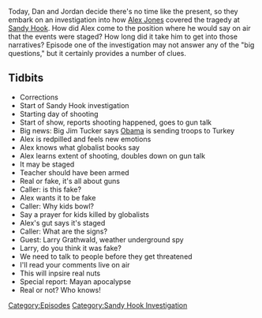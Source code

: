 {{DEFAULTSORT:
    #_EPISODE_0266:December 14, 2012
}}{{Episode
    | title           = December 14, 2012
    | caption         = Listen to this episode on [https://knowledgefight.libsyn.com/knowledge-fight-december-14-2012 Libsyn] [https://open.spotify.com/episode/3Zn3PYraEVM2xYckadnNyE Spotify], Read the [[Transcript/266: December 14, 2012|Unofficial Transcript]]
    | episodeNumber   = 266
    | length          = 02:05:45
    | airDate         = February 20, 2019
    | coverageDate    = December 14, 2012
    | episodeType     = [[:Category:Sandy Hook Investigation|Sandy Hook Investigation]]
    | appearance      = [[Big Jim Tucker]], [[Larry Grathwald]]
    | previousEpisode = [[265: September 1, 2011]]
    | nextEpisode     = [[267: December 16, 2012]]
}}

{{Stub}}

Today, Dan and Jordan decide there's no time like the present, so they embark on an investigation into how [[Alex Jones]] covered the tragedy at [[The Sandy Hook Elementary Massacre|Sandy Hook]]. How did Alex come to the position where he would say on air that the events were staged? How long did it take him to get into those narratives? Episode one of the investigation may not answer any of the "big questions," but it certainly provides a number of clues.

==Tidbits==

*Corrections
*Start of Sandy Hook investigation
*Starting day of shooting
*Start of show, reports shooting happened, goes to gun talk
*Big news: Big Jim Tucker says [[Barack Obama|Obama]] is sending troops to Turkey
*Alex is redpilled and feels new emotions
*Alex knows what globalist books say
*Alex learns extent of shooting, doubles down on gun talk
*It may be staged
*Teacher should have been armed
*Real or fake, it's all about guns
*Caller: is this fake?
*Alex wants it to be fake
*Caller: Why kids bowl?
*Say a prayer for kids killed by globalists
*Alex's gut says it's staged
*Caller: What are the signs?
*Guest: Larry Grathwald, weather underground spy
*Larry, do you think it was fake?
*We need to talk to people before they get threatened
*I'll read your comments live on air
*This will inpsire real nuts
*Special report: Mayan apocalypse
*Real or not? Who knows!

[[Category:Episodes]]
[[Category:Sandy Hook Investigation]]
